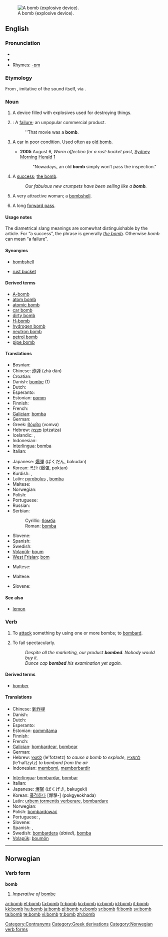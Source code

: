 {{see|Bomb|the bomb|bombe}}
[[Image:MK37 Bomb.jpg|thumb|right|A bomb (explosive device).]]
==English==

===Pronunciation===
* {{IPA|/bɑm/}}
* {{audio|en-us-bomb.ogg|Audio (US)}}
* Rhymes: [[Rhymes:English:-ɒm|-ɒm]]

===Etymology===
From {{AGr.}} {{term|sc=Grek|βόμβος|tr=bombos||booming, humming, buzzing}}, imitative of the sound itself, via {{L.}} {{term|bombus||a booming sound}}.

===Noun===
{{en-noun}}

# A device filled with explosives used for destroying things.
# {{slang}}: A [[failure]]; an unpopular commercial product.
#: ''That movie was a '''bomb'''.
# {{AU|and|US|vehicles|informal}} A [[car]] in poor condition. Used often as [[old bomb]].
#* '''2005''' August 6, ''Warm affection for a rust-bucket past'', [[w:Sydney Morning Herald|Sydney Morning Herald]] [http://www.smh.com.au/news/words/warm-affection-for-a-rustbucket-past/2005/08/04/1123125839592.html]
#*: "Nowadays, an old '''bomb''' simply won’t pass the inspection."
# {{chiefly|British|_|slang}} A [[success]]; [[the bomb]].
#: ''Our fabulous new crumpets have been selling like a '''bomb'''.''
# {{chiefly|British|_|slang}} A very attractive woman; a [[bombshell]].
# {{American football}} A long [[forward pass]].

====Usage notes====
The diametrical slang meanings are somewhat distinguishable by the article.  For “a success”, the phrase is generally ''[[the bomb]]''.  Otherwise ''bomb'' can mean “a failure”.

====Synonyms====
* {{italbrac-colon|attractive woman}} [[bombshell]]
* {{italbrac-colon|car}} [[rust bucket]]

====Derived terms====
* [[A-bomb]]
* [[atom bomb]]
* [[atomic bomb]]
* [[car bomb]]
* [[dirty bomb]]
* [[H-bomb]]
* [[hydrogen bomb]]
* [[neutron bomb]]
* [[petrol bomb]]
* [[pipe bomb]]

====Translations====
{{trans-top|a device filled with explosives}}
* Bosnian: {{t-|bs|bomba|f}}
* Chinese: [[炸弹]] (zhà dàn)
* Croatian: {{t+|hr|bomba|f}}
* Danish: [[bombe]] (1) {{c}}
* Dutch: {{t+|nl|bom|f}}
* Esperanto: {{t-|eo|bombo|xs=Esperanto}}
* Estonian: [[pomm]]
* Finnish: {{t+|fi|pommi}}
* French: {{t+|fr|bombe|f}}
* [[Galician]]: [[bomba]] {{f}}
* German: {{t+|de|Bombe|f}}
* Greek: [[βόμβα]] (vomva) {{f}}
* Hebrew: [[פצצה|פְּצָצָה]] (ptzatza) {{f}}
* Icelandic: {{t-|is|spengja|f}}, {{t-|is|holkúla|f}}
* Indonesian: {{t+|id|bom|xs=Indonesian}}
* [[Interlingua]]: [[bomba]]
* Italian: {{t+|it|bomba|f}}
{{trans-mid}}
* Japanese: [[爆弾]] (ばくだん, bakudan)
* Korean: [[폭탄]] ([[爆彈]], poktan)
* Kurdish: {{t+|ku|bombe|f}}, {{t-|ku|بۆمبا|sc=KUchar}}
* Latin: [[pyrobolus]] {{m}}, [[bomba]] {{f}}
* Maltese: {{t-|mt|bomba|f|xs=Maltese}}
* Norwegian: {{t-|no|bombe|c}}
* Polish: {{t+|pl|bomba|f}}
* Portuguese: {{t+|pt|bomba|f}}
* Russian: {{t+|ru|бомба|f|sc=Cyrl}}
* Serbian:
*: Cyrillic: [[бомба#Serbian|бомба]] {{f}}
*: Roman: [[bomba#Serbian|bomba]] {{f}}
* Slovene: {{t+|sl|bomba|f}}
* Spanish: {{t+|es|bomba|f}}
* Swedish: {{t+|sv|bomb|c}}
* [[Volapük]]: [[boum]]
* [[West Frisian]]: [[bom]] {{c}}
{{trans-bottom}}

{{trans-top|an unpopular commercial product}}
{{trans-mid}}
{{trans-bottom}}

{{trans-top|a car in poor condition}}
* Maltese: {{t-|mt|karakka|f|xs=Maltese}}
{{trans-mid}}
{{trans-bottom}}

{{trans-top|a success}}
{{trans-mid}}
{{trans-bottom}}

{{trans-top|a very attractive woman}}
* Maltese: {{t-|mt|bomba|f|xs=Maltese}}
{{trans-mid}}
* Slovene: {{t+|sl|bomba|f}}
{{trans-bottom}}

====See also====
* [[lemon]]

===Verb===
{{en-verb}}

# {{transitive}} To [[attack]] something by using one or more bombs; to [[bombard]].
# {{slang}} To fail spectacularly.
#: ''Despite all the marketing, our product '''bombed'''. Nobody would buy it.''
#: ''Dunce cap '''bombed''' his examination yet again.''

====Derived terms====
* [[bomber]]

====Translations====
{{trans-top|to attack with bombs}}
* Chinese: [[到炸弹]]
* Danish: {{t-|da|bombe}}
* Dutch: {{t+|nl|bombarderen}}
* Esperanto: {{t-|eo|bombi|xs=Esperanto}}
* Estonian: [[pommitama]]
* Finnish: {{t+|fi|pommittaa}}
* French: {{t+|fr|bombarder}}
* [[Galician]]: [[bombardear]], [[bombear]]
* German: {{t-|de|bombardieren}}
* Hebrew: [[לפוצץ]] (le'fotzetz) ''to cause a bomb to explode'', [[להפציץ]] (le'haftzytz) ''to bombard from the air''
* Indonesian: [[bom|membomi]], [[borbardir|memborbardir]]
{{trans-mid}}
* [[Interlingua]]: [[bombardar]], [[bombar]]
* Italian: {{t+|it|bombardare}}
* Japanese: [[爆撃]] (ばくげき, bakugeki)
* Korean: [[폭격하다]] [爆擊-] (pokgyeokhada)
* Latin: [[urbem tormentis verberare]], [[bombardare]]
* Norwegian: {{t-|no|bombe}}
* Polish: [[bombardować]]
* Portuguese: {{t-|pt|bombardear}}, {{t-|pt|bombear}}
* Slovene: {{t+|sl|bombardirati}}
* Spanish: {{t-|es|bombardear}}, {{t+|es|bombear}}
* Swedish: [[bombardera]] (''dated''), [[bomba]]
* [[Volapük]]: [[boumön]]
{{trans-bottom}}

{{trans-top|fail spectacularly}}
{{trans-mid}}
{{trans-bottom}}

[[Category:Contranyms]]
[[Category:Greek derivations]]

----

==Norwegian==

===Verb form===
'''bomb'''

# ''Imperative of'' [[bombe#Norwegian|bombe]]

[[Category:Norwegian verb forms]]

[[ar:bomb]]
[[et:bomb]]
[[fa:bomb]]
[[fr:bomb]]
[[ko:bomb]]
[[io:bomb]]
[[id:bomb]]
[[it:bomb]]
[[kk:bomb]]
[[hu:bomb]]
[[ja:bomb]]
[[pl:bomb]]
[[ru:bomb]]
[[sr:bomb]]
[[fi:bomb]]
[[sv:bomb]]
[[ta:bomb]]
[[te:bomb]]
[[vi:bomb]]
[[tr:bomb]]
[[zh:bomb]]